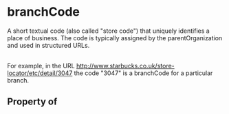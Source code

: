   

# branchCode

A short textual code (also called "store code") that uniquely identifies a place of business. The code is typically assigned by the parentOrganization and used in structured URLs.<br/><br/>

For example, in the URL http://www.starbucks.co.uk/store-locator/etc/detail/3047 the code "3047" is a branchCode for a particular branch.

## Property of



